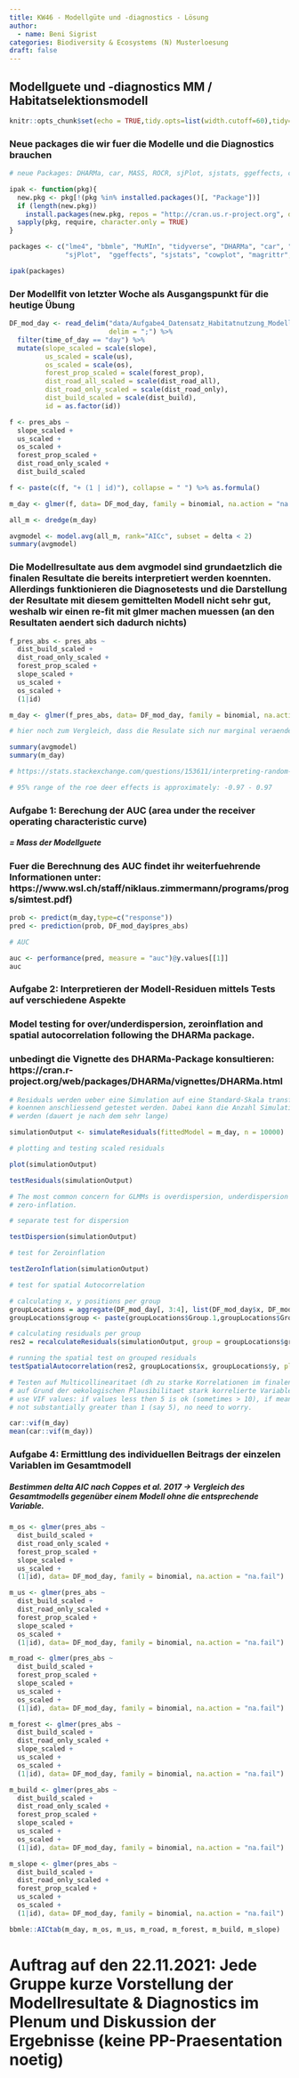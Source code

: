 ```yaml
---
title: KW46 - Modellgüte und -diagnostics - Lösung
author:
  - name: Beni Sigrist
categories: Biodiversity & Ecosystems (N) Musterloesung
draft: false
---
```


## Modellguete und -diagnostics MM / Habitatselektionsmodell

```r
knitr::opts_chunk$set(echo = TRUE,tidy.opts=list(width.cutoff=60),tidy=TRUE)
```

### Neue packages die wir fuer die Modelle und die Diagnostics brauchen

```r
# neue Packages: DHARMa, car, MASS, ROCR, sjPlot, sjstats, ggeffects, cowplot, gstat

ipak <- function(pkg){
  new.pkg <- pkg[!(pkg %in% installed.packages()[, "Package"])]
  if (length(new.pkg)) 
    install.packages(new.pkg, repos = "http://cran.us.r-project.org", dependencies = TRUE)
  sapply(pkg, require, character.only = TRUE)
}

packages <- c("lme4", "bbmle", "MuMIn", "tidyverse", "DHARMa", "car", "MASS", "ROCR", 
              "sjPlot",  "ggeffects", "sjstats", "cowplot", "magrittr", "gstat")

ipak(packages)
```

### Der Modellfit von letzter Woche als Ausgangspunkt für die heutige Übung

```r
DF_mod_day <- read_delim("data/Aufgabe4_Datensatz_Habitatnutzung_Modelle_20211101_moodle.csv", 
                         delim = ";") %>%
  filter(time_of_day == "day") %>%
  mutate(slope_scaled = scale(slope),
         us_scaled = scale(us),
         os_scaled = scale(os),
         forest_prop_scaled = scale(forest_prop),
         dist_road_all_scaled = scale(dist_road_all),
         dist_road_only_scaled = scale(dist_road_only),
         dist_build_scaled = scale(dist_build),
         id = as.factor(id))

f <- pres_abs ~
  slope_scaled +
  us_scaled +
  os_scaled +
  forest_prop_scaled +
  dist_road_only_scaled +
  dist_build_scaled

f <- paste(c(f, "+ (1 | id)"), collapse = " ") %>% as.formula()

m_day <- glmer(f, data= DF_mod_day, family = binomial, na.action = "na.fail")

all_m <- dredge(m_day)

avgmodel <- model.avg(all_m, rank="AICc", subset = delta < 2)
summary(avgmodel)
```


### Die Modellresultate aus dem avgmodel sind grundaetzlich die finalen Resultate die bereits interpretiert werden koennten. Allerdings funktionieren die Diagnosetests und die Darstellung der Resultate mit diesem gemittelten Modell nicht sehr gut, weshalb wir einen re-fit mit glmer machen muessen (an den Resultaten aendert sich dadurch nichts) 

```r
f_pres_abs <- pres_abs ~
  dist_build_scaled +
  dist_road_only_scaled +
  forest_prop_scaled +
  slope_scaled +
  us_scaled +
  os_scaled +
  (1|id)

m_day <- glmer(f_pres_abs, data= DF_mod_day, family = binomial, na.action = "na.fail")

# hier noch zum Vergleich, dass die Resulate sich nur marginal veraendern 

summary(avgmodel)
summary(m_day)

# https://stats.stackexchange.com/questions/153611/interpreting-random-effect-variance-in-glmer

# 95% range of the roe deer effects is approximately: -0.97 - 0.97
```

### Aufgabe 1: Berechung der AUC (area under the receiver operating characteristic curve)
##### = Mass der Modellguete

### Fuer die Berechnung des AUC findet ihr weiterfuehrende Informationen unter: https://www.wsl.ch/staff/niklaus.zimmermann/programs/progs/simtest.pdf) 

```r
prob <- predict(m_day,type=c("response"))   
pred <- prediction(prob, DF_mod_day$pres_abs)    

# AUC

auc <- performance(pred, measure = "auc")@y.values[[1]]
auc
```

### Aufgabe 2: Interpretieren der Modell-Residuen mittels Tests auf verschiedene Aspekte

### Model testing for over/underdispersion, zeroinflation and spatial autocorrelation following the DHARMa package.
### unbedingt die Vignette des DHARMa-Package konsultieren: https://cran.r-project.org/web/packages/DHARMa/vignettes/DHARMa.html

```r
# Residuals werden ueber eine Simulation auf eine Standard-Skala transformiert und 
# koennen anschliessend getestet werden. Dabei kann die Anzahl Simulationen eingestellt 
# werden (dauert je nach dem sehr lange)

simulationOutput <- simulateResiduals(fittedModel = m_day, n = 10000)

# plotting and testing scaled residuals

plot(simulationOutput)

testResiduals(simulationOutput)

# The most common concern for GLMMs is overdispersion, underdispersion and 
# zero-inflation.

# separate test for dispersion

testDispersion(simulationOutput)

# test for Zeroinflation

testZeroInflation(simulationOutput)

# test for spatial Autocorrelation

# calculating x, y positions per group
groupLocations = aggregate(DF_mod_day[, 3:4], list(DF_mod_day$x, DF_mod_day$y), mean)
groupLocations$group <- paste(groupLocations$Group.1,groupLocations$Group.2)

# calculating residuals per group
res2 = recalculateResiduals(simulationOutput, group = groupLocations$group)

# running the spatial test on grouped residuals
testSpatialAutocorrelation(res2, groupLocations$x, groupLocations$y, plot = F)

# Testen auf Multicollinearitaet (dh zu starke Korrelationen im finalen Modell, zB falls 
# auf Grund der oekologischen Plausibilitaet stark korrelierte Variablen im Modell)
# use VIF values: if values less then 5 is ok (sometimes > 10), if mean of VIF values 
# not substantially greater than 1 (say 5), no need to worry.

car::vif(m_day)
mean(car::vif(m_day))
```

### Aufgabe 4: Ermittlung des individuellen Beitrags der einzelen Variablen im Gesamtmodell

##### Bestimmen delta AIC nach Coppes et al. 2017 -> Vergleich des Gesamtmodells gegenüber einem Modell ohne die entsprechende Variable.


```r
m_os <- glmer(pres_abs ~
  dist_build_scaled +
  dist_road_only_scaled +
  forest_prop_scaled +
  slope_scaled +
  us_scaled +
  (1|id), data= DF_mod_day, family = binomial, na.action = "na.fail")

m_us <- glmer(pres_abs ~
  dist_build_scaled +
  dist_road_only_scaled +
  forest_prop_scaled +
  slope_scaled +
  os_scaled +
  (1|id), data= DF_mod_day, family = binomial, na.action = "na.fail")

m_road <- glmer(pres_abs ~
  dist_build_scaled +
  forest_prop_scaled +
  slope_scaled +
  us_scaled +
  os_scaled +
  (1|id), data= DF_mod_day, family = binomial, na.action = "na.fail")

m_forest <- glmer(pres_abs ~
  dist_build_scaled +
  dist_road_only_scaled +
  slope_scaled +
  us_scaled +
  os_scaled +
  (1|id), data= DF_mod_day, family = binomial, na.action = "na.fail")

m_build <- glmer(pres_abs ~
  dist_build_scaled +
  dist_road_only_scaled +
  forest_prop_scaled +
  slope_scaled +
  us_scaled +
  os_scaled +
  (1|id), data= DF_mod_day, family = binomial, na.action = "na.fail")

m_slope <- glmer(pres_abs ~
  dist_build_scaled +
  dist_road_only_scaled +
  forest_prop_scaled +
  us_scaled +
  os_scaled +
  (1|id), data= DF_mod_day, family = binomial, na.action = "na.fail")

bbmle::AICtab(m_day, m_os, m_us, m_road, m_forest, m_build, m_slope)
```

# Auftrag auf den 22.11.2021: Jede Gruppe kurze Vorstellung der Modellresultate & Diagnostics im Plenum und Diskussion der Ergebnisse (keine PP-Praesentation noetig)
